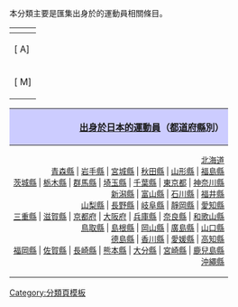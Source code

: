 本分類'''{{PAGENAME}}'''主要是匯集出身於[[:Category:{{{1}}}|{{{1}}}]]的運動員相關條目。
{| class="toc plainlinks" style="float:left;text-align:center"
! colspan="11"|{{int:toc}}
|-
|[{{fullurl:{{FULLPAGENAME}}|from=A}} A]
|[{{fullurl:{{FULLPAGENAME}}|from=B}} B]
|[{{fullurl:{{FULLPAGENAME}}|from=C}} C]
|[{{fullurl:{{FULLPAGENAME}}|from=D}} D]
|[{{fullurl:{{FULLPAGENAME}}|from=E}} E]
|[{{fullurl:{{FULLPAGENAME}}|from=F}} F]
|[{{fullurl:{{FULLPAGENAME}}|from=G}} G]
|[{{fullurl:{{FULLPAGENAME}}|from=H}} H]
|[{{fullurl:{{FULLPAGENAME}}|from=I}} I]
|[{{fullurl:{{FULLPAGENAME}}|from=J}} J]
|[{{fullurl:{{FULLPAGENAME}}|from=K}} K]
|[{{fullurl:{{FULLPAGENAME}}|from=L}} L]
|-
|[{{fullurl:{{FULLPAGENAME}}|from=M}} M]
|[{{fullurl:{{FULLPAGENAME}}|from=N}} N]
|[{{fullurl:{{FULLPAGENAME}}|from=O}} O]
|[{{fullurl:{{FULLPAGENAME}}|from=P}} P]
|[{{fullurl:{{FULLPAGENAME}}|from=Q}} Q]
|[{{fullurl:{{FULLPAGENAME}}|from=R}} R]
|[{{fullurl:{{FULLPAGENAME}}|from=S}} S]
|[{{fullurl:{{FULLPAGENAME}}|from=T}} T]
|[{{fullurl:{{FULLPAGENAME}}|from=U}} U]
|[{{fullurl:{{FULLPAGENAME}}|from=V}} V]
|[{{fullurl:{{FULLPAGENAME}}|from=W}} W]
|[{{fullurl:{{FULLPAGENAME}}|from=X}} X]
|[{{fullurl:{{FULLPAGENAME}}|from=Y}} Y]
|[{{fullurl:{{FULLPAGENAME}}|from=Z}} Z]
|}
{| class="toccolours" style="float:right; align:right;" cellpadding="5"
! style="background:#ccccff; text-align:right;" | [[:Category:出身於日本的運動員|出身於日本的運動員]]（[[:Category:日本行政區劃|都道府縣]]別） 
|-
| style="text-align:right; font-size: 0.86em;"| 
[[:Category:北海道運動員|北海道]] <br />
[[:Category:青森縣運動員|青森縣]] |
[[:Category:岩手縣運動員|岩手縣]] |
[[:Category:宮城縣運動員|宮城縣]] |
[[:Category:秋田縣運動員|秋田縣]] |
[[:Category:山形縣運動員|山形縣]] |
[[:Category:福島縣運動員|福島縣]] <br />
[[:Category:茨城縣運動員|茨城縣]] |
[[:Category:栃木縣運動員|栃木縣]] |
[[:Category:群馬縣運動員|群馬縣]] |
[[:Category:埼玉縣運動員|埼玉縣]] |
[[:Category:千葉縣運動員|千葉縣]] |
[[:Category:東京都運動員|東京都]] |
[[:Category:神奈川縣運動員|神奈川縣]] <br />
[[:Category:新潟縣運動員|新潟縣]] |
[[:Category:富山縣運動員|富山縣]] |
[[:Category:石川縣運動員|石川縣]] |
[[:Category:福井縣運動員|福井縣]] <br />
[[:Category:山梨縣運動員|山梨縣]] |
[[:Category:長野縣運動員|長野縣]] |
[[:Category:岐阜縣運動員|岐阜縣]] |
[[:Category:靜岡縣運動員|靜岡縣]] |
[[:Category:愛知縣運動員|愛知縣]] <br />
[[:Category:三重縣運動員|三重縣]] |
[[:Category:滋賀縣運動員|滋賀縣]] |
[[:Category:京都府運動員|京都府]] |
[[:Category:大阪府運動員|大阪府]] |
[[:Category:兵庫縣運動員|兵庫縣]] |
[[:Category:奈良縣運動員|奈良縣]] |
[[:Category:和歌山縣運動員|和歌山縣]] <br />
[[:Category:鳥取縣運動員|鳥取縣]] |
[[:Category:島根縣運動員|島根縣]] |
[[:Category:岡山縣運動員|岡山縣]] |
[[:Category:廣島縣運動員|廣島縣]] |
[[:Category:山口縣運動員|山口縣]] <br />
[[:Category:德島縣運動員|德島縣]] |
[[:Category:香川縣運動員|香川縣]] |
[[:Category:愛媛縣運動員|愛媛縣]] |
[[:Category:高知縣運動員|高知縣]] <br />
[[:Category:福岡縣運動員|福岡縣]] |
[[:Category:佐賀縣運動員|佐賀縣]] |
[[:Category:長崎縣運動員|長崎縣]] |
[[:Category:熊本縣運動員|熊本縣]] |
[[:Category:大分縣運動員|大分縣]] |
[[:Category:宮崎縣運動員|宮崎縣]] |
[[:Category:鹿兒島縣運動員|鹿兒島縣]] <br />
[[:Category:沖繩縣運動員|沖繩縣]]
|}
{{Clear}}<noinclude>
[[Category:日本運動員模板|{{PAGENAME}}]]
[[Category:分類頁模板]]

</noinclude>